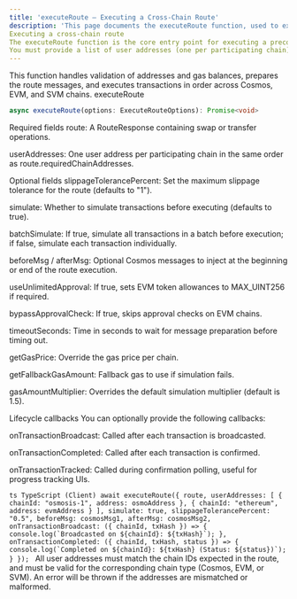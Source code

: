 ```yaml
---
title: 'executeRoute – Executing a Cross-Chain Route'
description: 'This page documents the executeRoute function, used to execute a token transfer or swap across chains using a precomputed route.'
Executing a cross-chain route
The executeRoute function is the core entry point for executing a precomputed route, including optional support for simulating transactions, injecting custom Cosmos messages, and tracking transaction status.
You must provide a list of user addresses (one per participating chain), along with the route object returned from a prior route computation (e.g. from getRoute or getMsgsV2).
---
```


<Info> This function handles validation of addresses and gas balances, prepares the route messages, and executes transactions in order across Cosmos, EVM, and SVM chains. </Info>
executeRoute

```ts
async executeRoute(options: ExecuteRouteOptions): Promise<void>
```

Required fields
route: A RouteResponse containing swap or transfer operations.

userAddresses: One user address per participating chain in the same order as route.requiredChainAddresses.

Optional fields
slippageTolerancePercent: Set the maximum slippage tolerance for the route (defaults to "1").

simulate: Whether to simulate transactions before executing (defaults to true).

batchSimulate: If true, simulate all transactions in a batch before execution; if false, simulate each transaction individually.

beforeMsg / afterMsg: Optional Cosmos messages to inject at the beginning or end of the route execution.

useUnlimitedApproval: If true, sets EVM token allowances to MAX_UINT256 if required.

bypassApprovalCheck: If true, skips approval checks on EVM chains.

timeoutSeconds: Time in seconds to wait for message preparation before timing out.

getGasPrice: Override the gas price per chain.

getFallbackGasAmount: Fallback gas to use if simulation fails.

gasAmountMultiplier: Overrides the default simulation multiplier (default is 1.5).

Lifecycle callbacks
You can optionally provide the following callbacks:

onTransactionBroadcast: Called after each transaction is broadcasted.

onTransactionCompleted: Called after each transaction is confirmed.

onTransactionTracked: Called during confirmation polling, useful for progress tracking UIs.

<CodeGroup> ```ts TypeScript (Client) await executeRoute({ route, userAddresses: [ { chainId: "osmosis-1", address: osmoAddress }, { chainId: "ethereum", address: evmAddress } ], simulate: true, slippageTolerancePercent: "0.5", beforeMsg: cosmosMsg1, afterMsg: cosmosMsg2, onTransactionBroadcast: ({ chainId, txHash }) => { console.log(`Broadcasted on ${chainId}: ${txHash}`); }, onTransactionCompleted: ({ chainId, txHash, status }) => { console.log(`Completed on ${chainId}: ${txHash} (Status: ${status})`); } }); ``` </CodeGroup> <Warning> All user addresses must match the chain IDs expected in the route, and must be valid for the corresponding chain type (Cosmos, EVM, or SVM). An error will be thrown if the addresses are mismatched or malformed. </Warning>